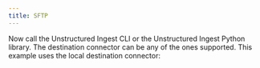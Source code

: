 ```yaml
---
title: SFTP
---
```



<NewDocument />


<SharedContentSFTP/>
<SharedAPIKeyURL/>

Now call the Unstructured Ingest CLI or the Unstructured Ingest Python library. The destination connector can be any of the ones supported. This example uses the local destination connector:


<CodeGroup>
  <SFTPAPISh />
  <SFTPAPIPyV2 />
  <SFTPAPIPyV1 />
</CodeGroup>